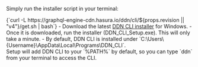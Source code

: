 
<Version />

<Tabs groupId="os-preference" className="api-tabs">

<TabItem value="macOS-or-linux" label="macOS and Linux">

Simply run the installer script in your terminal:

<CodeBlock language="bash">
  {`curl -L https://graphql-engine-cdn.hasura.io/ddn/cli/${props.revision || "v4"}/get.sh | bash`}
</CodeBlock>

</TabItem>

<TabItem value="windows" label="Windows">
- Download the latest <a href={`https://graphql-engine-cdn.hasura.io/ddn/cli/${props.revision || "v4"}/latest/DDN_CLI_Setup.exe`}>DDN CLI installer</a> for Windows.
- Once it is downloaded, run the installer (DDN_CLI_Setup.exe). This will only take a minute.
- By default, DDN CLI is installed under `C:\Users\{Username}\AppData\Local\Programs\DDN_CLI`.
<br />

<Admonition type="tip" icon="💡" title="Adding to %PATH%">
  Setup will add DDN CLI to your `%PATH%` by default, so you can type `ddn` from your terminal to access the CLI.
</Admonition>

</TabItem>
</Tabs>
